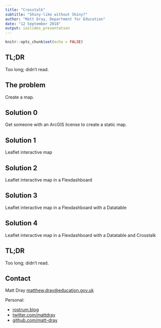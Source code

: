 ```yaml
---
title: "Crosstalk"
subtitle: "Shiny-like without Shiny?"
author: "Matt Dray, Department for Education"
date: "12 September 2018"
output: ioslides_presentation
---
```


```r
knitr::opts_chunk$set(echo = FALSE)
```

## TL;DR

Too long; didn't read.

## The problem

Create a map.

## Solution 0

Get someone with an ArcGIS license to create a static map.

## Solution 1

Leaflet interactive map

## Solution 2

Leaflet interactive map in a Flexdashboard

## Solution 3

Leaflet interactive map in a Flexdashboard with a Datatable

## Solution 4

Leaflet interactive map in a Flexdashboard with a Datatable and Crosstalk

## TL;DR

Too long; didn't read.

## Contact

Matt Dray
<matthew.dray@education.gov.uk>

Personal: 

* [rostrum.blog](https://www.rostrum.blog/)
* [twitter.com/mattdray](https://twitter.com/mattdray)
* [github.com/matt-dray](https://github.com/matt-dray)